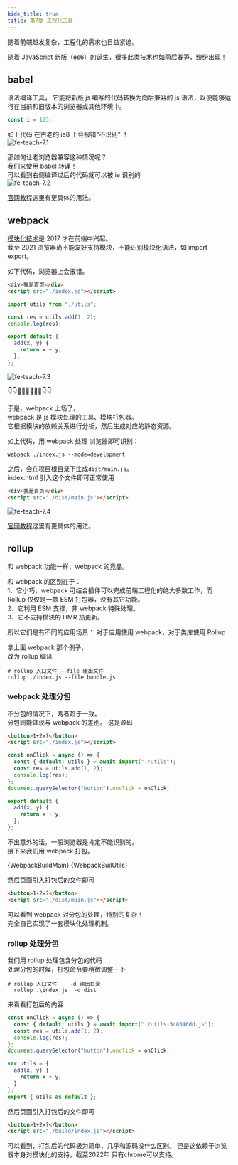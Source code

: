 ```yaml
---
hide_title: true
title: 第7章 工程化工具
---
```



随着前端越发复杂，工程化的需求也日益紧迫。

随着 JavaScript 新版（es6）的诞生，很多此类技术也如雨后春笋，纷纷出现！

## babel

语法编译工具， 它能将新版 js 编写的代码转换为向后兼容的 js 语法，以便能够运行在当前和旧版本的浏览器或其他环境中。

```js
const i = 123;
```

如上代码 在古老的 ie8 上会报错“不识别” ！  
![fe-teach-7.1](/img/fe-teach/7.1.png)

那如何让老浏览器兼容这种情况呢？  
我们来使用 babel 转译！  
可以看到右侧编译过后的代码就可以被 ie 识别的  
![fe-teach-7.2](/img/fe-teach/7.2.jpg)

[官网教程](https://www.babeljs.cn)这里有更具体的用法。

## webpack

[模块化技术](https://www.cnblogs.com/dingshaohua/p/8371018.html)是 2017 才在前端中兴起。  
截至 2021 浏览器尚不能友好支持模块，不能识别模块化语法，如 import export。

如下代码，浏览器上会报错。

<Tabs>
<TabItem value="index.html" label="index.html" default>

```html
<div>我是首页</div>
<script src="./index.js"></script>
```

</TabItem>
<TabItem value="index.js" label="index.js">

```js title="index.js"
import utils from "./utils";

const res = utils.add(1, 2);
console.log(res);
```

</TabItem>
<TabItem value="utils.js" label="utils.js">

```js title="utils.js"
export default {
  add(x, y) {
    return x + y;
  },
};
```

</TabItem>

</Tabs>

![fe-teach-7.3](/img/fe-teach/7.3.jpg)

👇👇🌹🌺🌻🌼🌸💐👇👇

于是，webpack 上场了。  
webpack 是 js 模块处理的工具、模块打包器。  
它根据模块的依赖关系进行分析，然后生成对应的静态资源。

如上代码，用 webpack 处理 浏览器即可识别：

```shell
webpack ./index.js --mode=development
```

之后，会在项目根目录下生成`dist/main.js`。  
index.html 引入这个文件即可正常使用

```html title="index.html"
<div>我是首页</div>
<script src="./dist/main.js"></script>
```

![fe-teach-7.4](/img/fe-teach/7.4.jpg)

[官网教程](https://webpack.docschina.org)这里有更具体的用法。

## rollup

和 webpack 功能一样，webpack 的竞品。

和 webpack 的区别在于：  
1、它小巧，webpack 可结合插件可以完成前端工程化的绝大多数工作，而 Rollup 仅仅是一款 ESM 打包器，没有其它功能。  
2、它利用 ESM 支撑，非 webpack 特殊处理。  
3、它不支持模块的 HMR 热更新。

所以它们是有不同的应用场景：
对于应用使用 webpack，对于类库使用 Rollup

拿上面 webpack 那个例子，  
改为 rollup 编译

```shell
# rollup 入口文件 --file 输出文件
rollup ./index.js --file bundle.js
```

### webpack 处理分包

不分包的情况下，两者趋于一致。  
分包则能体现与 webpack 的差别。
这是源码

<Tabs>
<TabItem value="index.html" label="index.html" default>

```html
<button>1+2=?</button>
<script src="./index.js"></script>
```

</TabItem>
<TabItem value="index.js" label="index.js">

```js title="index.js"
const onClick = async () => {
  const { default: utils } = await import("./utils");
  const res = utils.add(1, 2);
  console.log(res);
};
document.querySelector("button").onclick = onClick;
```

</TabItem>
<TabItem value="utils.js" label="utils.js">

```js title="utils.js"
export default {
  add(x, y) {
    return x + y;
  },
};
```

</TabItem>

</Tabs>

不出意外的话，一般浏览器是肯定不能识别的。  
接下来我们用 webpack 打包。

<Tabs>
  <TabItem value="dist/main.js" label="dist/main.js">
    <CodeBlock language="js" title="dist/main.js">
      {WebpackBuildMain}
    </CodeBlock>
  </TabItem>
  <TabItem value="dist/utils_js.js" label="dist/utils_js.js">
    <CodeBlock language="js" title="dist/utils_js.js">
      {WebpackBuilUtils}
    </CodeBlock>
  </TabItem>
</Tabs>

然后页面引入打包后的文件即可

```html
<button>1+2=?</button>
<script src="./dist/main.js"></script>
```

可以看到 webpack 对分包的处理，特别的复杂！   
完全自己实现了一套模块化处理机制。

### rollup 处理分包

我们用 rollup 处理包含分包的代码  
处理分包的时候，打包命令要稍微调整一下

```shell
# rollup 入口文件    -d 输出目录
  rollup .\index.js  -d dist
```

来看看打包后的内容

<Tabs>
<TabItem value="build/index.js" label="build/index.js">

```js title="build/index.js"
const onClick = async () => {
  const { default: utils } = await import("./utils-5c8046dd.js");
  const res = utils.add(1, 2);
  console.log(res);
};
document.querySelector("button").onclick = onClick;
```

</TabItem>
<TabItem value="build/utils-5c8046dd.js" label="build/utils-5c8046dd.js">

```js title="build/utils-5c8046dd.js"
var utils = {
  add(x, y) {
    return x + y;
  }
};
export { utils as default };
```

</TabItem>
</Tabs>

然后页面引入打包后的文件即可

```html
<button>1+2=?</button>
<script src="./build/index.js"></script>
```

可以看到，打包后的代码极为简单，几乎和源码没什么区别。
但是这依赖于浏览器本身对模块化的支持，截至2022年 只有chrome可以支持。

<!-- 前端工程化工具总结和对比
包管理工具
经过验证、较稳定的构建工具
较新的构建工具
自动化构建工具 -->